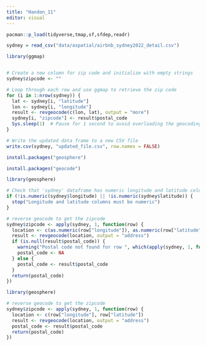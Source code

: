 ```yaml
---
title: "Handon_11"
editor: visual
---
```


```r
pacman::p_load(tidyverse,tmap,sf,sfdep,readr)
```

```r
sydney = read_csv("data/aspatial/airbnb_sydney2022_detail.csv")
```

```r
library(ggmap)


# Create a new column for zip code and initialize with empty strings
sydney$zipcode <- ""

# Loop through each row and use ggmap to retrieve the zip code
for (i in 1:nrow(sydney)) {
  lat <- sydney[i, "latitude"]
  lon <- sydney[i, "longitude"]
  result <- revgeocode(c(lon, lat), output = "more")
  sydney[i, "zipcode"] <- result$postal_code
  Sys.sleep(1)  # Pause for 1 second to avoid overloading the geocoding service
}

# Write the updated data frame to a new CSV file
write.csv(sydney, "updated_file.csv", row.names = FALSE)
```

```r
install.packages("geosphere")
```

```r
install.packages("geocode")
```

```r
library(geosphere)

# Check that 'sydney' dataframe has numeric longitude and latitude columns
if (!is.numeric(sydney$longitude) || !is.numeric(sydney$latitude)) {
  stop("Longitude and latitude columns must be numeric")
}

# reverse geocode to get the zipcode
sydney$zipcode <- apply(sydney, 1, function(row) {
  location <- c(as.numeric(row["longitude"]), as.numeric(row["latitude"]))
  result <- revgeocode(location, output = "address")
  if (is.null(result$postal_code)) {
    warning("Postal code not found for row ", which(apply(sydney, 1, function(x) all.equal(x, row))), ". Setting to NA.")
    postal_code <- NA
  } else {
    postal_code <- result$postal_code
  }
  return(postal_code)
})
```

```r
library(geosphere)

# reverse geocode to get the zipcode
sydney$zipcode <- apply(sydney, 1, function(row) {
  location <- c(row["longitude"], row["latitude"])
  result <- revgeocode(location, output = "address")
  postal_code <- result$postal_code
  return(postal_code)
})
```
